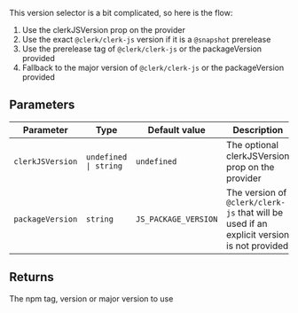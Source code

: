 This version selector is a bit complicated, so here is the flow:

1. Use the clerkJSVersion prop on the provider
2. Use the exact `@clerk/clerk-js` version if it is a `@snapshot` prerelease
3. Use the prerelease tag of `@clerk/clerk-js` or the packageVersion provided
4. Fallback to the major version of `@clerk/clerk-js` or the packageVersion provided

## Parameters

| Parameter        | Type                             | Default value        | Description                                                                               |
| ---------------- | -------------------------------- | -------------------- | ----------------------------------------------------------------------------------------- |
| `clerkJSVersion` | <code>undefined \| string</code> | `undefined`          | The optional clerkJSVersion prop on the provider                                          |
| `packageVersion` | `string`                         | `JS_PACKAGE_VERSION` | The version of `@clerk/clerk-js` that will be used if an explicit version is not provided |

## Returns

The npm tag, version or major version to use
